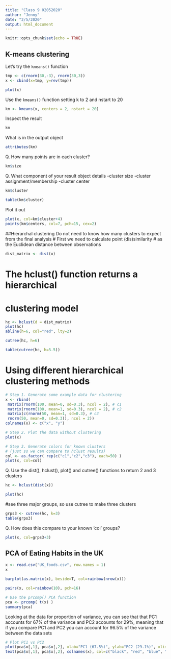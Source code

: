 ```yaml
---
title: "Class 9 02052020"
author: "Jenny"
date: "2/5/2020"
output: html_document
---
```


```r
knitr::opts_chunk$set(echo = TRUE)
```

## K-means clustering

Let's try the `kmeans()` function

```r
tmp <- c(rnorm(30,-3), rnorm(30,3))
x <- cbind(x=tmp, y=rev(tmp))

plot(x)

```


Use the `kmeans()` function setting k to 2 and nstart to 20
```r
km <- kmeans(x, centers = 2, nstart = 20)
```

Inspect the result
```r
km

```

What is in the output object
```r
attributes(km)
```

Q. How many points are in each cluster?
```r
km$size
```

Q. What component of your result object details
    -cluster size
    -cluster assignment/membership
    -cluster center
    
```r
km$cluster

table(km$cluster)
```

Plot it out
```r
plot(x, col=km$cluster+4)
points(km$centers, col=7, pch=15, cex=2)
```

##Hierarchal clustering
Do not need to know how many clusters to expect from the final analysis
# First we need to calculate point (dis)similarity
# as the Euclidean distance between observations
```r
dist_matrix <- dist(x)
```

# The hclust() function returns a hierarchical
# clustering model
```r
hc <- hclust(d = dist_matrix)
plot(hc)
abline(h=6, col="red", lty=2)
```

```r
cutree(hc, h=6)
```

```r
table(cutree(hc, h=3.5))
```

# Using different hierarchical clustering methods

```r
# Step 1. Generate some example data for clustering
x <- rbind(
 matrix(rnorm(100, mean=0, sd=0.3), ncol = 2), # c1
 matrix(rnorm(100, mean=1, sd=0.3), ncol = 2), # c2
 matrix(c(rnorm(50, mean=1, sd=0.3), # c3
 rnorm(50, mean=0, sd=0.3)), ncol = 2))
colnames(x) <- c("x", "y")

# Step 2. Plot the data without clustering
plot(x)

# Step 3. Generate colors for known clusters
# (just so we can compare to hclust results)
col <- as.factor( rep(c("c1","c2","c3"), each=50) )
plot(x, col=col)
```

Q. Use the dist(), hclust(), plot() and cutree()
 functions to return 2 and 3 clusters
 
```r
hc <- hclust(dist(x))

plot(hc)
```
 
#see three major groups, so use cutree to make three clusters
```r
grps3 <- cutree(hc, k=3)
table(grps3)
```

 
Q. How does this compare to your known 'col' groups?

```r
plot(x, col=grps3+3)
```




## PCA of Eating Habits in the UK
```r
x <- read.csv("UK_foods.csv", row.names = 1)
x
```

```r
barplot(as.matrix(x), beside=T, col=rainbow(nrow(x)))
```

```r
pairs(x, col=rainbow(10), pch=16)

```

```r
# Use the prcomp() PCA function 
pca <- prcomp( t(x) )
summary(pca)
```
Looking at the data for proportion of variance, you can see that that PC1 accounts for 67% of the variance and PC2 accounts for 29%, meaning that if you compare PC1 and PC2 you can account for 96.5% of the variance between the data sets


```r
# Plot PC1 vs PC2
plot(pca$x[,1], pca$x[,2], xlab="PC1 (67.5%)", ylab="PC2 (29.1%)", xlim=c(-270,500))
text(pca$x[,1], pca$x[,2], colnames(x), col=c("black", "red", "blue", "darkgreen"))
```

